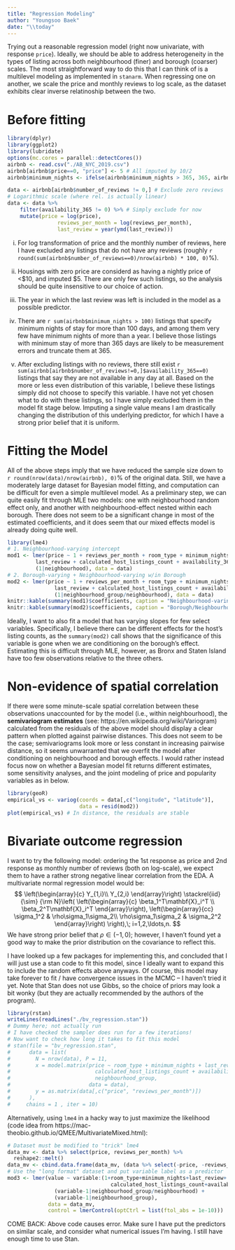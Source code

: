 ```yaml
---
title: "Regression Modeling"
author: "Youngsoo Baek"
date: "\\today"
---
```


Trying out a reasonable regression model (right now univariate, with response `price`). Ideally, we should be able to address heterogeneity in the types of listing across both neighbourhood (finer) and borough (coarser) scales. The most straightforward way to do this that I can think of is a multilevel modeling as implemented in `stanarm`. When regressing one on another, we scale the price and monthly reviews to log scale, as the dataset exhibits clear inverse relatinoship between the two.

# Before fitting

```r
library(dplyr)
library(ggplot2)
library(lubridate)
options(mc.cores = parallel::detectCores())
airbnb <- read.csv("./AB_NYC_2019.csv")
airbnb[airbnb$price==0, "price"] <- 5 # All imputed by 10/2
airbnb$minimum_nights <- ifelse(airbnb$minimum_nights > 365, 365, airbnb$minimum_nights)

data <- airbnb[airbnb$number_of_reviews != 0,] # Exclude zero reviews
# Logarithmic scale (where rel. is actually linear)
data <- data %>% 
    filter(availability_365 != 0) %>% # Simply exclude for now 
    mutate(price = log(price), 
                reviews_per_month = log(reviews_per_month),
                last_review = year(ymd(last_review)))
```


  i. For log transformation of price and the monthly number of reviews, here I have excluded any listings that do not have any reviews (roughly `r round(sum(airbnb$number_of_reviews==0)/nrow(airbnb) * 100, 0)`\%).
  
  ii. Housings with zero price are considerd as having a nightly price of <\$10, and imputed \$5. There are only few such listings, so the analysis should be quite insensitive to our choice of action.
  
  iii. The year in which the last review was left is included in the model as a possible predictor.
  
  iv. There are `r sum(airbnb$minimum_nights > 100)` listings that specify minimum nights of stay for more than 100 days, and among them very few have minimum nights of more than a year. I believe those listings with minimum stay of more than 365 days are likely to be measurement errors and truncate them at 365.
  
  v. After excluding listings with no reviews, there still exist `r sum(airbnb[airbnb$number_of_reviews!=0,]$availability_365==0)` listings that say they are not available in any day at all. Based on the more or less even distribution of this variable, I believe these listings simply did not choose to specify this variable. I have not yet chosen what to do with these listings, so I have simply excluded them in the model fit stage below. Imputing a single value means I am drastically changing the distribution of this underlying predictor, for which I have a strong prior belief that it is uniform.

# Fitting the  Model
All of the above steps imply that we have reduced the sample size down to `r round(nrow(data)/nrow(airbnb), 0)`\% of the original data. Still, we have a moderately large dataset for Bayesian model fitting, and computation can be difficult for even a simple multilevel model. As a preliminary step, we can quite easily fit through MLE two models: one with neighbourhood random effect only, and another with neighbourhood-effect nested within each borough. There does not seem to be a significant change in most of the estimated coefficients, and it does seem that our mixed effects model is already doing quite well.

```r
library(lme4)
# 1. Neighbourhood-varying intercept
mod1 <- lmer(price ~ 1 + reviews_per_month + room_type + minimum_nights + 
         last_review + calculated_host_listings_count + availability_365 + 
         (1|neighbourhood), data = data)
# 2. Borough-varying + Neighbourhood-varying w/in Borough
mod2 <- lmer(price ~ 1 + reviews_per_month + room_type + minimum_nights + 
               last_review + calculated_host_listings_count + availability_365 + 
               (1|neighbourhood_group/neighbourhood), data = data)
knitr::kable(summary(mod1)$coefficients, caption = "Neighbourhood-varing intercept", digits = 2)
knitr::kable(summary(mod2)$coefficients, caption = "Borough/Neighbourhood-varying intercept", digits = 2)
```

Ideally, I want to also fit a model that has varying slopes for few select variables. Specifically, I believe there can be different effects for the host's listing counts, as the `summary(mod2)` call shows that the significance of this variable is gone when we are conditioning on the borough's effect. Estimating this is difficult through MLE, however, as Bronx and Staten Island have too few observations relative to the three others. 

# Non-evidence of spatial correlation
If there were some minute-scale spatial correlation between these observations unaccounted for by the model (i.e., within neighbourhood), the **semivariogram estimates** (see: https://en.wikipedia.org/wiki/Variogram) calculated from the residuals of the above model should display a clear pattern when plotted against pairwise distances. This does not seem to be the case; semivariograms look more or less constant in increasing pairwise distance, so it seems unwarranted that we overfit the model after conditioning on neighbourhood and borough effects. I would rather instead focus now on whether a Bayesian model fit returns different estimates, some sensitivity analyses, and the joint modeling of price and popularity variables as in below.

```r
library(geoR)
empirical_vs <- variog(coords = data[,c("longitude", "latitude")],
                       data = resid(mod2))
plot(empirical_vs) # In distance, the residuals are stable
```

# Bivariate outcome regression
I want to try the following model: ordering the 1st response as price and 2nd response as monthly number of reviews (both on log-scale), we expect them to have a rather strong negative linear correlation from the EDA. A multivariate normal regression model would be:
$$
\left(\begin{array}{c}
Y_{1,i}\\ Y_{2,i} \end{array}\right) \stackrel{iid}{\sim} {\rm N}\left(
\left(\begin{array}{c}
\beta_1^T\mathbf{X}_i^T \\
\beta_2^T\mathbf{X}_i^T
\end{array}\right),
\left(\begin{array}{cc}
\sigma_1^2 & \rho\sigma_1\sigma_2\\
\rho\sigma_1\sigma_2 & \sigma_2^2
\end{array}\right)
\right),\; i=1,2,\ldots,n.
$$
We have strong prior belief that $\rho\in (-1,0)$; however, I haven't found yet a good way to make the prior distribution on the covariance to reflect this.

I have looked up a few packages for implementing this, and concluded that I will just use a stan code to fit this model, since I ideally want to expand this to include the random effects above anyways. Of course, this model may take forever to fit / have convergence issues in the MCMC -- I haven't tried it yet. Note that Stan does not use Gibbs, so the choice of priors may look a bit wonky (but they are actually recommended by the authors of the program).

```r
library(rstan)
writeLines(readLines("./bv_regression.stan"))
# Dummy here; not actually run
# I have checked the sampler does run for a few iterations!
# Now want to check how long it takes to fit this model
# stan(file = "bv_regression.stan",
#      data = list(
#        N = nrow(data), P = 11,
#        x = model.matrix(price ~ room_type + minimum_nights + last_review + 
#                           calculated_host_listings_count + availability_365 + 
#                           neighbourhood_group, 
#                         data = data),
#        y = as.matrix(data[,c("price", "reviews_per_month")])
#      ),
#     chains = 1 , iter = 10)
```

Alternatively, using `lme4` in a hacky way to just maximize the likelihood (code idea from https://mac-theobio.github.io/QMEE/MultivariateMixed.html):

```r
# Dataset must be modified to "trick" lme4
data_mv <- data %>% select(price, reviews_per_month) %>% 
  reshape2::melt()
data_mv <- cbind.data.frame(data_mv, (data %>% select(-price, -reviews_per_month)))
# Use the "long format" dataset and put variable label as a predictor
mod3 <- lmer(value ~ variable:(1+room_type+minimum_nights+last_review+
                                 calculated_host_listings_count+availability_365)+
               (variable-1|neighbourhood_group/neighbourhood) + 
               (variable-1|neighbourhood_group), 
             data = data_mv,
             control = lmerControl(optCtrl = list(ftol_abs = 1e-10)))
```

COME BACK: Above code causes error. Make sure I have put the predictors on similar scale, and consider what numerical issues I'm having. I still have enough time to use Stan.
